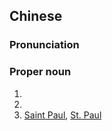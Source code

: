 {{also|圣保罗}}
==Chinese==
{{zh-forms|s=圣保罗|type=12}}

===Pronunciation===
{{zh-pron
|m=Shèng-Bǎoluó
|c=sing3 bou2 lo4
|cat=pn
}}

===Proper noun===
{{zh-proper noun}}

# {{place:Brazil/state capital|zh|state=São Paulo}}
# {{place:Brazil/state|zh|capital=São Paulo|region=Southeast Region}}
# [[Saint Paul]], [[St. Paul]]